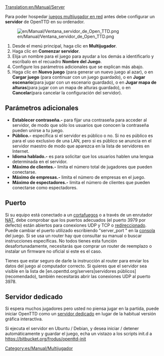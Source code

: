 [[Translation:en/Manual/Server]]

Para poder hospedar [[es/Manual/Multijugador|juegos multijugador en red]] antes debe configurar un '''servidor''' de OpenTTD en su ordenador.

[[File:en/Manual/Ventana servidor de Open TTD.png|right]]
#Desde el menú principal, haga clic en '''Multijugador'''.
#Haga clic en '''Comenzar servidor'''.
#Elija un nombre para el juego para ayudar a los demás a identificarlo y escríbalo en el recuadro '''Nombre del Juego'''.
#Configure los parámetros adicionales que se explican más abajo.
#Haga clic en '''Nuevo juego''' (para generar un nuevo juego al azar), o en '''Cargar juego''' (para continuar con un juego guardado), o en '''Jugar escenario'''(para jugar con un escenario guardado), o en '''Jugar mapa de alturas'''(para jugar con un mapa de alturas guardado), o en '''Cancelar'''(para cancelar la configuración del servidor).

== Parámetros adicionales ==
*'''Establecer contraseña.-''' para fijar una contraseña para acceder al servidor, de modo que sólo los usuarios que conocen la contraseña pueden unirse a tu juego.
*'''Público.-''' especifica si el servidor es público o no. Si no es público es para el uso exclusivo de una LAN, pero si es público se anuncia en el servidor maestro de modo que aparezca en la lista de servidores en Internet.
*'''Idioma hablado.-''' es para solicitar que los usuarios hablen una lengua determinada en el servidor.
* '''Máximo de clientes.-''' limita el número total de jugadores que pueden conectarse.
*'''Máximo de empresas.-''' limita el número de empresas en el juego.
*'''Máximo de espectadores.-''' limita el número de clientes que pueden conectarse como espectadores.

==Puerto==
Si su equipo está conectado a un [https://www.wikipedia.org/wiki/es:Cortafuegos_(informática) cortafuegos] o a través de un enrutador [https://www.wikipedia.org/wiki/es:Network_Address_Translation NAT], debe comprobar que los puertos adecuados (el puerto 3979 por defecto) están abiertos para conexiones UDP y TCP o [https://www.wikipedia.org/wiki/es:Redirección_de_puertos redireccionado]. Puede cambiar el puerto utilizado escribiendo "server_port <port>" en la [[es/Manual/Consola|consola]] del juego. Si se usa un router hay que consultar su manual o buscar instrucciones específicas. No todos tienes esta función desafortunadamente, necesitarás que comprar un router de reemplazo o instalar un firmware no oficial si este es el caso.

Tienes que estar seguro de darle la instrucción al router para enviar los datos del juego al computador correcto. Si quieres que el servidor sea visible en la lista de [en.openttd.org/servers|servidores públicos](recomendado), también necesitarás abrir las conexiones UDP al puerto 3978.

==Servidor dedicado==
Si espera muchos jugadores pero usted no piensa jugar en la partida, puede iniciar OpenTTD como un [[es/Manual/Servidor dedicado|servidor dedicado]] en lugar de la habitual versión gráfica interactiva.

Si ejecuta el servidor en Ubuntu / Debian, y desea iniciar / detener automáticamente y guardar el juego, echa un vistazo a los scripts init.d a https://bitbucket.org/frodus/openttd-init

[[Category:es/Manual/Multijugador]]